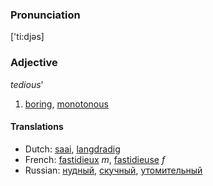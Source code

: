 ===Pronunciation===
['ti:djəs]
===Adjective===
''tedious'''
#[[boring]], [[monotonous]]
====Translations====
*Dutch: [[saai]], [[langdradig]]
*French: [[fastidieux]] ''m'', [[fastidieuse]] ''f''
*Russian: [[нудный]], [[скучный]], [[утомительный]]